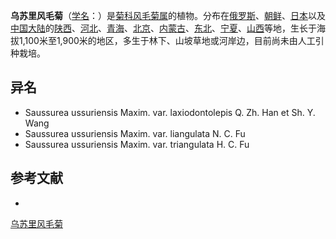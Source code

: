 {{Speciesbox
| name = 乌苏里风毛菊
| status = 
| status_system = 
| image =
| genus = Saussurea
| species = ussuriensis
| authority = Maxim.
| subdivision_ranks =[[变种|变种]]
| subdivision =
* 乌苏里风毛菊 ''S. u.'' var. ''ussuriensis''
* [[硬叶乌苏里风毛菊|硬叶乌苏里风毛菊]] ''S. u.'' var. ''firma''
}}

'''乌苏里风毛菊'''（[[学名|学名]]：{{lang|la|''Saussurea ussuriensis''}}）是[[菊科|菊科]][[风毛菊属|风毛菊属]]的植物。分布在[[俄罗斯|俄罗斯]]、[[朝鲜|朝鲜]]、[[日本|日本]]以及[[中国大陆|中国大陆]]的[[陕西|陕西]]、[[河北|河北]]、[[青海|青海]]、[[北京|北京]]、[[内蒙古|内蒙古]]、[[中国东北地区|东北]]、[[宁夏|宁夏]]、[[山西|山西]]等地，生长于海拔1,100米至1,900米的地区，多生于林下、山坡草地或河岸边，目前尚未由人工引种栽培。

== 异名 ==
* Saussurea ussuriensis Maxim. var. laxiodontolepis Q. Zh. Han et Sh. Y. Wang
* Saussurea ussuriensis Maxim. var. liangulata N. C. Fu
* Saussurea ussuriensis Maxim. var. triangulata H. C. Fu

== 参考文献 ==
<div class="references-small">
* {{cite web| url =http://www.bioinfo.cn/db05/KmzwSpecies.php?action=view&id=5463| title =乌苏里风毛菊（原变种）| work =《中国高等植物数据库全库》| publisher =中国科学院微生物研究所| author =昆明植物研究所| accessdate =2009-02-24| deadurl =yes| archiveurl =https://web.archive.org/web/20160305054758/http://www.bioinfo.cn/db05/KmzwSpecies.php?action=view&id=5463| archivedate =2016-03-05}}
</div>
{{Taxonbar|from=Q5706552}}

[[Category:风毛菊属|乌苏里风毛菊]]


{{植物小作品}}